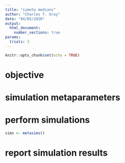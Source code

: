 ```yaml
---
title: "simeta medians"
author: "Charles T. Gray"
date: "04/05/2020"
output: 
  html_document:
    number_sections: true
params: 
  trials: 3
---
```


```r
knitr::opts_chunk$set(echo = TRUE)
```


# objective



# simulation metaparameters


# perform simulations

```r
sims <- metasims()

```


# report simulation results

